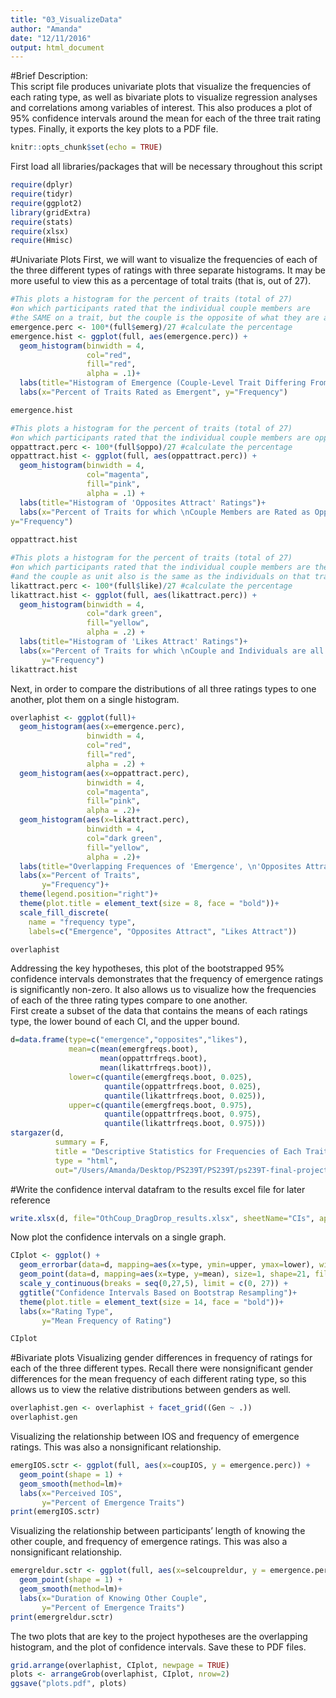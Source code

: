 ```yaml
---
title: "03_VisualizeData"
author: "Amanda"
date: "12/11/2016"
output: html_document
---
```

#Brief Description:  
This script file produces univariate plots that visualize the frequencies of each rating type, as well as bivariate plots to visualize regression analyses and correlations among variables of interest. This also produces a plot of 95% confidence intervals around the mean for each of the three trait rating types. Finally, it exports the key plots to a PDF file.
```r
knitr::opts_chunk$set(echo = TRUE)
```
First load all libraries/packages that will be necessary throughout this script
```r
require(dplyr)
require(tidyr)
require(ggplot2)
library(gridExtra)
require(stats)
require(xlsx)
require(Hmisc)
```
#Univariate Plots
First, we will want to visualize the frequencies of each of the three different types of ratings with three separate histograms. It may be more useful to view this as a percentage of total traits (that is, out of 27). 
```r
#This plots a histogram for the percent of traits (total of 27) 
#on which participants rated that the individual couple members are 
#the SAME on a trait, but the couple is the opposite of what they are as individuals.
emergence.perc <- 100*(full$emerg)/27 #calculate the percentage
emergence.hist <- ggplot(full, aes(emergence.perc)) + 
  geom_histogram(binwidth = 4,
                 col="red",
                 fill="red",
                 alpha = .1)+
  labs(title="Histogram of Emergence (Couple-Level Trait Differing From Individual-Level Traits)")+
  labs(x="Percent of Traits Rated as Emergent", y="Frequency")

emergence.hist

#This plots a histogram for the percent of traits (total of 27) 
#on which participants rated that the individual couple members are opposites on a trait
oppattract.perc <- 100*(full$oppo)/27 #calculate the percentage
oppattract.hist <- ggplot(full, aes(oppattract.perc)) + 
  geom_histogram(binwidth = 4,
                 col="magenta",
                 fill="pink",
                 alpha = .1) +
  labs(title="Histogram of 'Opposites Attract' Ratings")+
  labs(x="Percent of Traits for which \nCouple Members are Rated as Opposites",
y="Frequency")
  
oppattract.hist

#This plots a histogram for the percent of traits (total of 27) 
#on which participants rated that the individual couple members are the same on a trait,
#and the couple as unit also is the same as the individuals on that trait
likattract.perc <- 100*(full$like)/27 #calculate the percentage
likattract.hist <- ggplot(full, aes(likattract.perc)) + 
  geom_histogram(binwidth = 4,
                 col="dark green",
                 fill="yellow",
                 alpha = .2) +
  labs(title="Histogram of 'Likes Attract' Ratings")+
  labs(x="Percent of Traits for which \nCouple and Individuals are all Rated the Same",
       y="Frequency")
likattract.hist
```

Next, in order to compare the distributions of all three ratings types to one another, plot them on a single histogram. 
```r
overlaphist <- ggplot(full)+
  geom_histogram(aes(x=emergence.perc),
                 binwidth = 4,
                 col="red",
                 fill="red",
                 alpha = .2) +
  geom_histogram(aes(x=oppattract.perc),
                 binwidth = 4,
                 col="magenta",
                 fill="pink",
                 alpha = .2)+
  geom_histogram(aes(x=likattract.perc),
                 binwidth = 4,
                 col="dark green",
                 fill="yellow",
                 alpha = .2)+
  labs(title="Overlapping Frequences of 'Emergence', \n'Opposites Attract', and 'Likes Attract'")+
  labs(x="Percent of Traits",
       y="Frequency")+
  theme(legend.position="right")+
  theme(plot.title = element_text(size = 8, face = "bold"))+
  scale_fill_discrete(
    name = "frequency type", 
    labels=c("Emergence", "Opposites Attract", "Likes Attract"))

overlaphist
```

Addressing the key hypotheses, this plot of the bootstrapped 95% confidence intervals demonstrates that the frequency of emergence ratings is significantly non-zero. It also allows us to visualize how the frequencies of each of the three rating types compare to one another.  
First create a subset of the data that contains the means of each ratings type, the lower bound of each CI, and the upper bound.
```r
d=data.frame(type=c("emergence","opposites","likes"), 
             mean=c(mean(emergfreqs.boot),
                    mean(oppattrfreqs.boot),
                    mean(likattrfreqs.boot)), 
             lower=c(quantile(emergfreqs.boot, 0.025), 
                     quantile(oppattrfreqs.boot, 0.025), 
                     quantile(likattrfreqs.boot, 0.025)), 
             upper=c(quantile(emergfreqs.boot, 0.975), 
                     quantile(oppattrfreqs.boot, 0.975), 
                     quantile(likattrfreqs.boot, 0.975)))
stargazer(d, 
          summary = F,
          title = "Descriptive Statistics for Frequencies of Each Trait Rating Combination \nBased on Bootstrap Resampling", 
          type = "html", 
          out="/Users/Amanda/Desktop/PS239T/PS239T/ps239T-final-project/Results/FreqTable_ThreeFreqsBoot.html")
```
#Write the confidence interval datafram to the results excel file for later reference
```r
write.xlsx(d, file="OthCoup_DragDrop_results.xlsx", sheetName="CIs", append=T)
```

Now plot the confidence intervals on a single graph.
```r
CIplot <- ggplot() + 
  geom_errorbar(data=d, mapping=aes(x=type, ymin=upper, ymax=lower), width=0.2, size=.5, color="blue") + 
  geom_point(data=d, mapping=aes(x=type, y=mean), size=1, shape=21, fill="white") +
  scale_y_continuous(breaks = seq(0,27,5), limit = c(0, 27)) +
  ggtitle("Confidence Intervals Based on Bootstrap Resampling")+
  theme(plot.title = element_text(size = 14, face = "bold"))+
  labs(x="Rating Type",
       y="Mean Frequency of Rating")

CIplot
```

#Bivariate plots
Visualizing gender differences in frequency of ratings for each of the three different types. Recall there were nonsignificant gender differences for the mean frequency of each different rating type, so this allows us to view the relative distributions between genders as well. 
```r
overlaphist.gen <- overlaphist + facet_grid((Gen ~ .))
overlaphist.gen
```

Visualizing the relationship between IOS and frequency of emergence ratings. This was also a nonsignificant relationship.
```r
emergIOS.sctr <- ggplot(full, aes(x=coupIOS, y = emergence.perc)) +
  geom_point(shape = 1) +
  geom_smooth(method=lm)+
  labs(x="Perceived IOS",
       y="Percent of Emergence Traits")
print(emergIOS.sctr)

```
Visualizing the relationship between participants' length of knowing the other couple, and frequency of emergence ratings. This was also a nonsignificant relationship.
```r
emergreldur.sctr <- ggplot(full, aes(x=selcoupreldur, y = emergence.perc)) +
  geom_point(shape = 1) +
  geom_smooth(method=lm)+
  labs(x="Duration of Knowing Other Couple",
       y="Percent of Emergence Traits")
print(emergreldur.sctr)
```

The two plots that are key to the project hypotheses are the overlapping histogram, and the plot of confidence intervals. Save these to PDF files.
```r
grid.arrange(overlaphist, CIplot, newpage = TRUE)
plots <- arrangeGrob(overlaphist, CIplot, nrow=2)
ggsave("plots.pdf", plots)
```